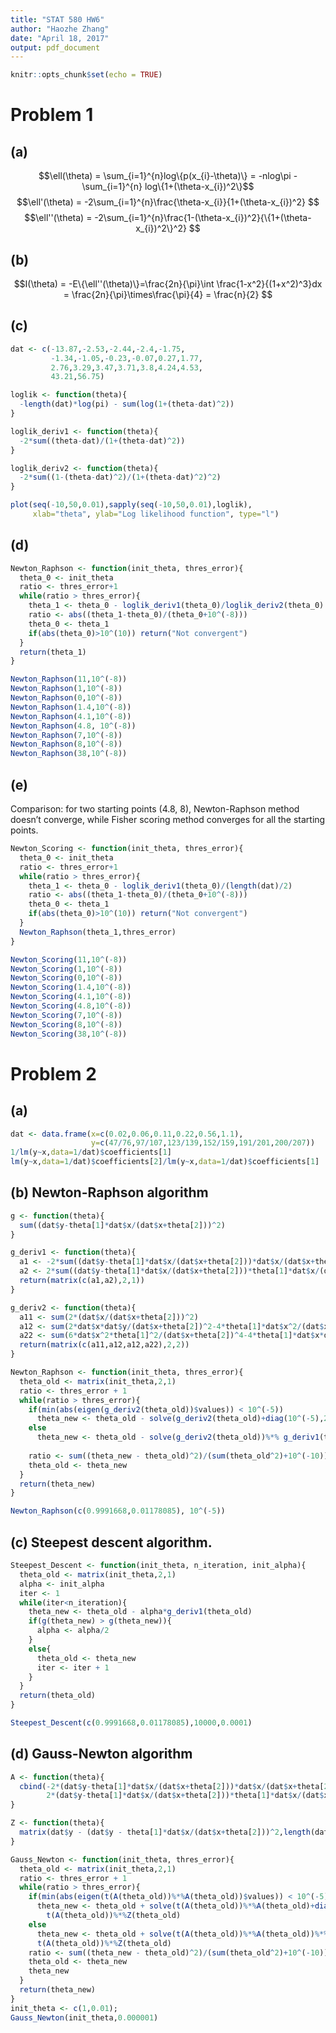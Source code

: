 ```yaml
---
title: "STAT 580 HW6"
author: "Haozhe Zhang"
date: "April 18, 2017"
output: pdf_document
---
```


```r
knitr::opts_chunk$set(echo = TRUE)
```
# Problem 1
## (a)
$$\ell(\theta) = \sum_{i=1}^{n}log\{p(x_{i}-\theta)\} = -nlog\pi -\sum_{i=1}^{n}
log\{1+(\theta-x_{i})^2\}$$
$$\ell'(\theta) = -2\sum_{i=1}^{n}\frac{\theta-x_{i}}{1+(\theta-x_{i})^2}
$$
$$\ell''(\theta) = -2\sum_{i=1}^{n}\frac{1-(\theta-x_{i})^2}{\{1+(\theta-x_{i})^2\}^2}
$$

## (b)
$$I(\theta) = -E\{\ell''(\theta)\}=\frac{2n}{\pi}\int \frac{1-x^2}{(1+x^2)^3}dx = \frac{2n}{\pi}\times\frac{\pi}{4} = \frac{n}{2}
$$

## (c)
```r
dat <- c(-13.87,-2.53,-2.44,-2.4,-1.75,
         -1.34,-1.05,-0.23,-0.07,0.27,1.77,
         2.76,3.29,3.47,3.71,3.8,4.24,4.53,
         43.21,56.75)

loglik <- function(theta){
  -length(dat)*log(pi) - sum(log(1+(theta-dat)^2))
}

loglik_deriv1 <- function(theta){
  -2*sum((theta-dat)/(1+(theta-dat)^2))
}

loglik_deriv2 <- function(theta){
  -2*sum((1-(theta-dat)^2)/(1+(theta-dat)^2)^2)
}

plot(seq(-10,50,0.01),sapply(seq(-10,50,0.01),loglik),
     xlab="theta", ylab="Log likelihood function", type="l")
```

## (d)
```r
Newton_Raphson <- function(init_theta, thres_error){
  theta_0 <- init_theta
  ratio <- thres_error+1
  while(ratio > thres_error){
    theta_1 <- theta_0 - loglik_deriv1(theta_0)/loglik_deriv2(theta_0)
    ratio <- abs((theta_1-theta_0)/(theta_0+10^(-8)))
    theta_0 <- theta_1
    if(abs(theta_0)>10^(10)) return("Not convergent")
  }
  return(theta_1)
}

Newton_Raphson(11,10^(-8))
Newton_Raphson(1,10^(-8))
Newton_Raphson(0,10^(-8))
Newton_Raphson(1.4,10^(-8))
Newton_Raphson(4.1,10^(-8))
Newton_Raphson(4.8, 10^(-8))
Newton_Raphson(7,10^(-8))
Newton_Raphson(8,10^(-8))
Newton_Raphson(38,10^(-8))
```

## (e)
Comparison: for two starting points ($4.8$, $8$), Newton-Raphson method doesn't converge, while Fisher scoring method converges for all the starting points. 
```r
Newton_Scoring <- function(init_theta, thres_error){
  theta_0 <- init_theta
  ratio <- thres_error+1
  while(ratio > thres_error){
    theta_1 <- theta_0 - loglik_deriv1(theta_0)/(length(dat)/2)
    ratio <- abs((theta_1-theta_0)/(theta_0+10^(-8)))
    theta_0 <- theta_1
    if(abs(theta_0)>10^(10)) return("Not convergent")
  }
  Newton_Raphson(theta_1,thres_error)
}

Newton_Scoring(11,10^(-8))
Newton_Scoring(1,10^(-8))
Newton_Scoring(0,10^(-8))
Newton_Scoring(1.4,10^(-8))
Newton_Scoring(4.1,10^(-8))
Newton_Scoring(4.8,10^(-8))
Newton_Scoring(7,10^(-8))
Newton_Scoring(8,10^(-8))
Newton_Scoring(38,10^(-8))
```

# Problem 2
## (a)
```r
dat <- data.frame(x=c(0.02,0.06,0.11,0.22,0.56,1.1), 
                  y=c(47/76,97/107,123/139,152/159,191/201,200/207))
1/lm(y~x,data=1/dat)$coefficients[1]
lm(y~x,data=1/dat)$coefficients[2]/lm(y~x,data=1/dat)$coefficients[1]
```
## (b) Newton-Raphson algorithm
```r
g <- function(theta){
  sum((dat$y-theta[1]*dat$x/(dat$x+theta[2]))^2)
}

g_deriv1 <- function(theta){
  a1 <- -2*sum((dat$y-theta[1]*dat$x/(dat$x+theta[2]))*dat$x/(dat$x+theta[2]))
  a2 <- 2*sum((dat$y-theta[1]*dat$x/(dat$x+theta[2]))*theta[1]*dat$x/(dat$x+theta[2])^2)
  return(matrix(c(a1,a2),2,1))
}

g_deriv2 <- function(theta){
  a11 <- sum(2*(dat$x/(dat$x+theta[2]))^2)
  a12 <- sum(2*dat$x*dat$y/(dat$x+theta[2])^2-4*theta[1]*dat$x^2/(dat$x+theta[2])^3)
  a22 <- sum(6*dat$x^2*theta[1]^2/(dat$x+theta[2])^4-4*theta[1]*dat$x*dat$y/(dat$x+theta[2])^3)
  return(matrix(c(a11,a12,a12,a22),2,2))
}

Newton_Raphson <- function(init_theta, thres_error){
  theta_old <- matrix(init_theta,2,1)
  ratio <- thres_error + 1 
  while(ratio > thres_error){
    if(min(abs(eigen(g_deriv2(theta_old))$values)) < 10^(-5))
      theta_new <- theta_old - solve(g_deriv2(theta_old)+diag(10^(-5),2))%*% g_deriv1(theta_old)
    else
      theta_new <- theta_old - solve(g_deriv2(theta_old))%*% g_deriv1(theta_old)
    
    ratio <- sum((theta_new - theta_old)^2)/(sum(theta_old^2)+10^(-10))
    theta_old <- theta_new
  }
  return(theta_new)
}

Newton_Raphson(c(0.9991668,0.01178085), 10^(-5))
```
## (c) Steepest descent algorithm.
```r
Steepest_Descent <- function(init_theta, n_iteration, init_alpha){
  theta_old <- matrix(init_theta,2,1)
  alpha <- init_alpha
  iter <- 1
  while(iter<n_iteration){
    theta_new <- theta_old - alpha*g_deriv1(theta_old)
    if(g(theta_new) > g(theta_new)){
      alpha <- alpha/2
    }
    else{
      theta_old <- theta_new
      iter <- iter + 1
    }
  }
  return(theta_old)
}

Steepest_Descent(c(0.9991668,0.01178085),10000,0.0001)
```
## (d) Gauss-Newton algorithm
```r
A <- function(theta){
  cbind(-2*(dat$y-theta[1]*dat$x/(dat$x+theta[2]))*dat$x/(dat$x+theta[2]),
        2*(dat$y-theta[1]*dat$x/(dat$x+theta[2]))*theta[1]*dat$x/(dat$x+theta[2])^2)
}

Z <- function(theta){
  matrix(dat$y - (dat$y - theta[1]*dat$x/(dat$x+theta[2]))^2,length(dat$x),1)
}

Gauss_Newton <- function(init_theta, thres_error){
  theta_old <- matrix(init_theta,2,1)
  ratio <- thres_error + 1 
  while(ratio > thres_error){
    if(min(abs(eigen(t(A(theta_old))%*%A(theta_old))$values)) < 10^(-5))
      theta_new <- theta_old + solve(t(A(theta_old))%*%A(theta_old)+diag(10^(-5),2))%*%
        t(A(theta_old))%*%Z(theta_old)
    else
      theta_new <- theta_old + solve(t(A(theta_old))%*%A(theta_old))%*%
      t(A(theta_old))%*%Z(theta_old)
    ratio <- sum((theta_new - theta_old)^2)/(sum(theta_old^2)+10^(-10))
    theta_old <- theta_new
    theta_new
  }
  return(theta_new)
}
init_theta <- c(1,0.01);
Gauss_Newton(init_theta,0.000001)
```
